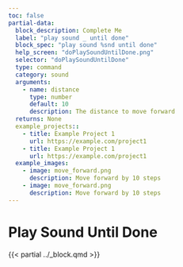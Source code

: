 ```yaml
---
toc: false
partial-data:
  block_description: Complete Me
  label: "play sound _ until done"
  block_spec: "play sound %snd until done"
  help_screen: "doPlaySoundUntilDone.png"
  selector: "doPlaySoundUntilDone"
  type: command
  category: sound
  arguments:
    - name: distance
      type: number
      default: 10
      description: The distance to move forward
  returns: None
  example_projects::
    - title: Example Project 1
      url: https://example.com/project1
    - title: Example Project 1
      url: https://example.com/project1
  example_images:
    - image: move_forward.png
      description: Move forward by 10 steps
    - image: move_forward.png
      description: Move forward by 10 steps
---
```


# Play Sound Until Done {.unnumbered}

{{< partial ../_block.qmd >}}
